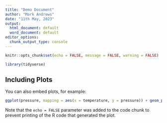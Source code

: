 ```yaml
---
title: "Demo Document"
author: "Mark Andrews"
date: "11th May, 2023"
output:
  html_document: default
  word_document: default
editor_options: 
  chunk_output_type: console
---
```


```r
knitr::opts_chunk$set(echo = FALSE, message = FALSE, warning = FALSE)
```

```r
library(tidyverse)
```


## Including Plots

You can also embed plots, for example:

```r
ggplot(pressure, mapping = aes(x = temperature, y = pressure)) + geom_point()
```

Note that the `echo = FALSE` parameter was added to the code chunk to prevent printing of the R code that generated the plot.
